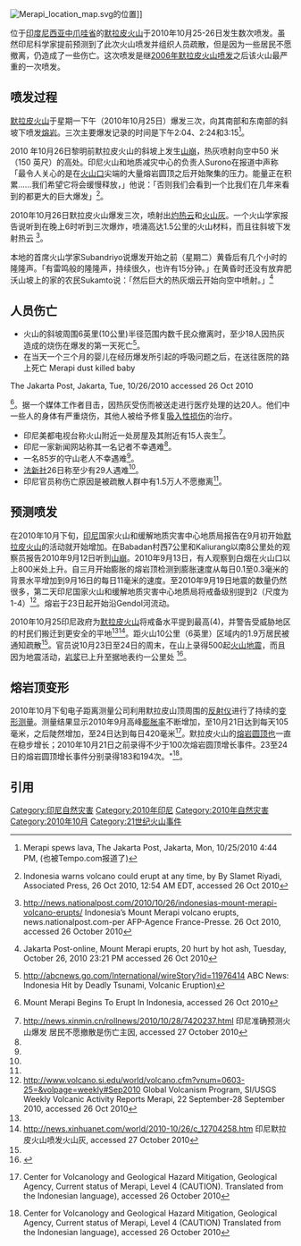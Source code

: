 [[File:Merapi_location_map.svg|thumb]]的位置]]

位于[[印度尼西亚|印度尼西亚]][[中爪哇省|中爪哇省]]的[[默拉皮火山|默拉皮火山]]于2010年10月25-26日发生数次喷发。虽然印尼科学家提前预测到了此次火山喷发并组织人员疏散，但是因为一些居民不愿撤离，仍造成了一些伤亡。这次喷发是继[[默拉皮火山#2006年喷发|2006年默拉皮火山喷发]]之后该火山最严重的一次喷发。

== 喷发过程 ==

[[默拉皮火山|默拉皮火山]]于星期一下午（2010年10月25日）爆发三次，向其南部和东南部的斜坡下喷发[[熔岩|熔岩]]。三次主要爆发记录的时间是下午2:04、2:24和3:15<ref>{{cite web |url=http://www.thejakartapost.com/news/2010/10/25/merapi-spews-massive-lava-material.html |title=存档副本 |accessdate=2010-10-27 |deadurl=yes |archiveurl=https://web.archive.org/web/20101028025851/http://www.thejakartapost.com/news/2010/10/25/merapi-spews-massive-lava-material.html |archivedate=2010-10-28 }}  Merapi spews lava, The Jakarta Post, Jakarta, Mon, 10/25/2010 4:44 PM, (也被Tempo.com报道了)</ref>。

2010 年10月26日黎明前默拉皮火山的斜坡上发生[[山崩|山崩]]，热灰喷射向空中50 米（150 英尺）的高处。印尼火山和地质减灾中心的负责人Surono在报道中声称「最令人关心的是在[[火山口|火山口]]尖端的大量熔岩圆顶之后开始聚集的压力。能量正在积累……我们希望它将会缓慢释放，」他说：「否则我们会看到一个比我们在几年来看到的都更大的巨大爆发」<ref>{{cite web |url=http://hosted.ap.org/dynamic/stories/A/AS_INDONESIA_VOLCANO?SITE=AP&SECTION=HOME&TEMPLATE=DEFAULT |title=存档副本 |accessdate=2010-10-27 |deadurl=yes |archiveurl=https://web.archive.org/web/20121021055946/http://hosted.ap.org/dynamic/stories/A/AS_INDONESIA_VOLCANO?SITE=AP&SECTION=HOME&TEMPLATE=DEFAULT |archivedate=2012-10-21 }}  Indonesia warns volcano could erupt at any time, by By Slamet Riyadi, Associated Press, 26 Oct 2010, 12:54 AM EDT, accessed 26 Oct 2010</ref>。

2010年10月26日默拉皮火山爆发三次，喷射出[[灼热云|灼热云]]和[[火山灰|火山灰]]。一个火山学家报告说听到在晚上6时听到三次爆炸，喷涌高达1.5公里的火山材料，而且往斜坡下发射热云 <ref>http://news.nationalpost.com/2010/10/26/indonesias-mount-merapi-volcano-erupts/  Indonesia’s Mount Merapi volcano erupts, news.nationalpost.com-per AFP-Agence France-Presse. 26 Oct 2010, accessed 26 October 2010</ref>。

本地的首席火山学家Subandriyo说爆发开始之前（星期二）黄昏后有几个小时的隆隆声。「有雷鸣般的隆隆声，持续很久，也许有15分钟。」在黄昏时还没有放弃肥沃山坡上的家的农民Sukamto说：「然后巨大的热灰烟云开始向空中喷射。」<ref>{{cite web |url=http://www.thejakartapost.com/news/2010/10/26/mount-merapi-erupts-20-hurt-hot-ash.html |title=存档副本 |accessdate=2010-10-27 |deadurl=yes |archiveurl=https://web.archive.org/web/20101028132037/http://www.thejakartapost.com/news/2010/10/26/mount-merapi-erupts-20-hurt-hot-ash.html |archivedate=2010-10-28 }}  Jakarta Post-online, Mount Merapi erupts, 20 hurt by hot ash, Tuesday, October 26, 2010 23:21 PM accessed 26 Oct 2010</ref>

== 人员伤亡 ==
* 火山的斜坡周围6英里(10公里)半径范围内数千民众撤离时，至少18人因热灰造成的烧伤在爆发的第一天死亡<ref>http://abcnews.go.com/International/wireStory?id=11976414 {{Wayback|url=http://abcnews.go.com/International/wireStory?id=11976414 |date=20101029024738 }}  ABC News: Indonesia Hit by Deadly Tsunami, Volcanic Eruption)</ref>。
* 在当天一个三个月的婴儿在经历爆发所引起的呼吸问题之后，在送往医院的路上死亡<ref>{{cite web |url=http://www.thejakartapost.com/news/2010/10/26/merapi-dust-killed-baby.html |title=存档副本 |accessdate=2010-10-27 |deadurl=yes |archiveurl=https://web.archive.org/web/20101028131841/http://www.thejakartapost.com/news/2010/10/26/merapi-dust-killed-baby.html |archivedate=2010-10-28 }}  Merapi dust killed baby
The Jakarta Post, Jakarta, Tue, 10/26/2010 accessed 26 Oct 2010</ref> <ref>{{cite web |url=http://news.sky.com/skynews/Home/World-News/Indonesia-Mount-Merapi-Begins-To-Erupt-And-Injures-Several-People/Article/201010415774167?lpos=World_News_News_Your_Way_Region_7&lid=NewsYourWay_ARTICLE_15774167_Indonesia%3A_Mount_Merapi_Begins_To_Erupt_And_Injures_Several_People |title=存档副本 |accessdate=2010-10-27 |deadurl=yes |archiveurl=https://web.archive.org/web/20101029202604/http://news.sky.com/skynews/Home/World-News/Indonesia-Mount-Merapi-Begins-To-Erupt-And-Injures-Several-People/Article/201010415774167?lpos=World_News_News_Your_Way_Region_7&lid=NewsYourWay_ARTICLE_15774167_Indonesia%3A_Mount_Merapi_Begins_To_Erupt_And_Injures_Several_People |archivedate=2010-10-29 }}  Mount Merapi Begins To Erupt In Indonesia, accessed 26 Oct 2010</ref>。据一个媒体工作者目击，因热灰受伤而被送走进行医疗处理的达20人。他们中一些人的身体有严重烧伤，其他人被给予修复[[吸入性损伤|吸入性损伤]]的治疗。
* 印尼美都电视台称火山附近一处房屋及其附近有15人丧生<ref name="xinmin1028">http://news.xinmin.cn/rollnews/2010/10/28/7420237.html {{Wayback|url=http://news.xinmin.cn/rollnews/2010/10/28/7420237.html |date=20160304195616 }} 印尼准确预测火山爆发 居民不愿撤散是伤亡主因, accessed 27 October 2010</ref>。
* 印尼一家新闻网站称其一名记者不幸遇难<ref name="xinmin1028"/>。
* 一名85岁的守山老人不幸遇难<ref name="xinmin1028"/>。
* [[法新社|法新社]]26日称至少有29人遇难<ref name="xinmin1028"/>。
* 印尼官员称伤亡原因是被疏散人群中有1.5万人不愿撤离<ref name="xinmin1028"/>。

== 预测喷发 ==
在2010年10月下旬，[[印尼|印尼]]国家火山和缓解地质灾害中心地质局报告在9月初开始[[默拉皮火山|默拉皮火山]]的活动就开始增加。在Babadan村西7公里和Kaliurang以南8公里处的观察员报告2010年9月12日听到[[山崩|山崩]]。2010年9月13日，有人观察到白烟在火山口以上800米处上升。自三月开始膨胀的熔岩顶检测到膨胀速度从每日0.1至0.3毫米的背景水平增加到9月16日的每日11毫米的速度。至2010年9月19日地震的数量仍然很多，第二天印尼国家火山和缓解地质灾害中心地质局将戒备级别提到2（尺度为1-4）<ref>http://www.volcano.si.edu/world/volcano.cfm?vnum=0603-25=&volpage=weekly#Sep2010 {{Wayback|url=http://www.volcano.si.edu/world/volcano.cfm?vnum=0603-25=&volpage=weekly#Sep2010 |date=20200804074541 }}  Global Volcanism Program, SI/USGS Weekly Volcanic Activity Reports Merapi, 22 September-28 September 2010, accessed 26 Oct 2010</ref>。熔岩于23日起开始沿Gendol河流动。

2010年10月25印尼政府为[[默拉皮火山|默拉皮火山]]将戒备水平提到最高(4)，并警告受威胁地区的村民们搬迁到更安全的平地<ref name="xinmin1028"/><ref>http://news.xinhuanet.com/world/2010-10/26/c_12704258.htm {{Wayback|url=http://news.xinhuanet.com/world/2010-10/26/c_12704258.htm |date=20101030090934 }} 印尼默拉皮火山喷发火山灰, accessed 27 October 2010</ref>。距火山10公里（6英里）区域内的1.9万居民被通知疏散<ref name="xinmin1028"/>。官员说10月23日至24日的周末，在山上录得500起[[火山|火山]][[地震|地震]]，而且因为地震活动，[[岩浆|岩浆]]已上升至据地表约一公里处 <ref>{{Cite web |url=http://www.bbc.co.uk/news/world-asia-pacific-11617502 |title=存档副本 |accessdate=2010-10-27 |archive-date=2010-10-26 |archive-url=https://web.archive.org/web/20101026053613/http://www.bbc.co.uk/news/world-asia-pacific-11617502 |dead-url=no }}</ref>。

== 熔岩顶变形 ==
2010年10月下旬电子距离测量公司利用默拉皮山顶周围的[[反射仪|反射仪]]进行了持续的[[变形测量|变形测量]]。测量结果显示2010年9月高峰[[膨胀率|膨胀率]]不断增加，至10月21日达到每天105毫米，之后陡然增加，至24日达到每日420毫米<ref>{{cite web |url=http://portal.vsi.esdm.go.id/ |title=存档副本 |accessdate=2010-10-27 |deadurl=yes |archiveurl=https://web.archive.org/web/20101023071138/http://portal.vsi.esdm.go.id/ |archivedate=2010-10-23 }} Center for Volcanology and Geological Hazard Mitigation, Geological Agency, Current status of Merapi, Level 4 (CAUTION). Translated from the Indonesian language), accessed 26 October 2010</ref>。默拉皮火山的[[熔岩圆顶也|熔岩圆顶也]]一直在稳步增长；2010年10月21日之前录得不少于100次熔岩圆顶增长事件。23至24日的熔岩圆顶增长事件分别录得183和194次。"<ref>{{cite web |url=http://portal.vsi.esdm.go.id/ |title=存档副本 |accessdate=2010-10-27 |deadurl=yes |archiveurl=https://web.archive.org/web/20101023071138/http://portal.vsi.esdm.go.id/ |archivedate=2010-10-23 }} Center for Volcanology and Geological Hazard Mitigation, Geological Agency, Current status of Merapi, Level 4 (CAUTION) Translated from the Indonesian language), accessed 26 October 2010</ref>。

== 引用 ==
{{Reflist|2}}
<!--  WikiBhasha   v=2  time=2010-10-27:1:55:32:167-->

[[Category:印尼自然灾害|Category:印尼自然灾害]]
[[Category:2010年印尼|Category:2010年印尼]]
[[Category:2010年自然灾害|Category:2010年自然灾害]]
[[Category:2010年10月|Category:2010年10月]]
[[Category:21世纪火山事件|Category:21世纪火山事件]]